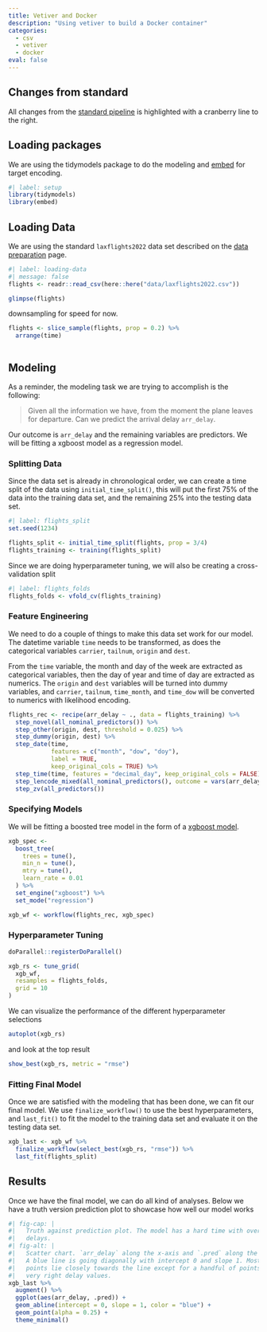 ```yaml
---
title: Vetiver and Docker
description: "Using vetiver to build a Docker container"
categories:
  - csv
  - vetiver
  - docker
eval: false
---
```


::: new
::: {.callout-note}
## Changes from standard

All changes from the [standard pipeline](../standard/index.qmd) is highlighted with a cranberry line to the right.
:::
:::

## Loading packages

We are using the tidymodels package to do the modeling and [embed](https://embed.tidymodels.org/) for target encoding.

```r
#| label: setup
library(tidymodels)
library(embed)
```

::: new

## Loading Data

We are using the standard `laxflights2022` data set described on the [data preparation](../../data-prep.qmd) page.

```r
#| label: loading-data
#| message: false
flights <- readr::read_csv(here::here("data/laxflights2022.csv"))

glimpse(flights)
```

downsampling for speed for now.

```r
flights <- slice_sample(flights, prop = 0.2) %>%
  arrange(time)
```
```r

```

:::

## Modeling

As a reminder, the modeling task we are trying to accomplish is the following:

> Given all the information we have, from the moment the plane leaves for departure. Can we predict the arrival delay `arr_delay`.

Our outcome is `arr_delay` and the remaining variables are predictors. We will be fitting a xgboost model as a regression model.

### Splitting Data

Since the data set is already in chronological order, we can create a time split of the data using `initial_time_split()`, this will put the first 75% of the data into the training data set, and the remaining 25% into the testing data set. 

```r
#| label: flights_split
set.seed(1234)

flights_split <- initial_time_split(flights, prop = 3/4)
flights_training <- training(flights_split)
```

Since we are doing hyperparameter tuning, we will also be creating a cross-validation split

```r
#| label: flights_folds
flights_folds <- vfold_cv(flights_training)
```

### Feature Engineering

We need to do a couple of things to make this data set work for our model. The datetime variable `time` needs to be transformed, as does the categorical variables `carrier`, `tailnum`, `origin` and `dest`.

From the `time` variable, the month and day of the week are extracted as categorical variables, then the day of year and time of day are extracted as numerics. The `origin` and `dest` variables will be turned into dummy variables, and `carrier`, `tailnum`, `time_month`, and `time_dow` will be converted to numerics with likelihood encoding.

```r
flights_rec <- recipe(arr_delay ~ ., data = flights_training) %>%
  step_novel(all_nominal_predictors()) %>%
  step_other(origin, dest, threshold = 0.025) %>%
  step_dummy(origin, dest) %>%
  step_date(time, 
            features = c("month", "dow", "doy"), 
            label = TRUE, 
            keep_original_cols = TRUE) %>%
  step_time(time, features = "decimal_day", keep_original_cols = FALSE) %>%
  step_lencode_mixed(all_nominal_predictors(), outcome = vars(arr_delay)) %>%
  step_zv(all_predictors())
```

### Specifying Models

We will be fitting a boosted tree model in the form of a [xgboost model](https://parsnip.tidymodels.org/reference/details_boost_tree_xgboost.html).

```r
xgb_spec <-
  boost_tree(
    trees = tune(),
    min_n = tune(),
    mtry = tune(),
    learn_rate = 0.01
  ) %>%
  set_engine("xgboost") %>%
  set_mode("regression")

```

```r
xgb_wf <- workflow(flights_rec, xgb_spec)
```


### Hyperparameter Tuning

```r
doParallel::registerDoParallel()

xgb_rs <- tune_grid(
  xgb_wf,
  resamples = flights_folds,
  grid = 10
)
```

We can visualize the performance of the different hyperparameter selections

```r
autoplot(xgb_rs)
```

and look at the top result

```r
show_best(xgb_rs, metric = "rmse")
```

### Fitting Final Model

Once we are satisfied with the modeling that has been done, we can fit our final model. We use `finalize_workflow()` to use the best hyperparameters, and `last_fit()` to fit the model to the training data set and evaluate it on the testing data set.

```r
xgb_last <- xgb_wf %>%
  finalize_workflow(select_best(xgb_rs, "rmse")) %>%
  last_fit(flights_split)
```

## Results

Once we have the final model, we can do all kind of analyses. Below we have a truth version prediction plot to showcase how well our model works

```r
#| fig-cap: |
#|   Truth against prediction plot. The model has a hard time with overly long 
#|   delays. 
#| fig-alt: |
#|   Scatter chart. `arr_delay` along the x-axis and `.pred` along the y-axis.
#|   A blue line is going diagonally with intercept 0 and slope 1. Most of the
#|   points lie closely towards the line except for a handful of points with 
#|   very right delay values.
xgb_last %>%
  augment() %>%
  ggplot(aes(arr_delay, .pred)) +
  geom_abline(intercept = 0, slope = 1, color = "blue") +
  geom_point(alpha = 0.25) +
  theme_minimal()
```
